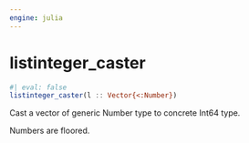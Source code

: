 ```yaml
---
engine: julia
---
```


# listinteger_caster {#sec-doc}
    

::: {.callout-note appearance="simple" title="docblock" collapse=false}    


```julia
#| eval: false
listinteger_caster(l :: Vector{<:Number})

```

Cast a vector of generic Number type to concrete Int64 type. 
 
Numbers are floored.
 


:::
    

